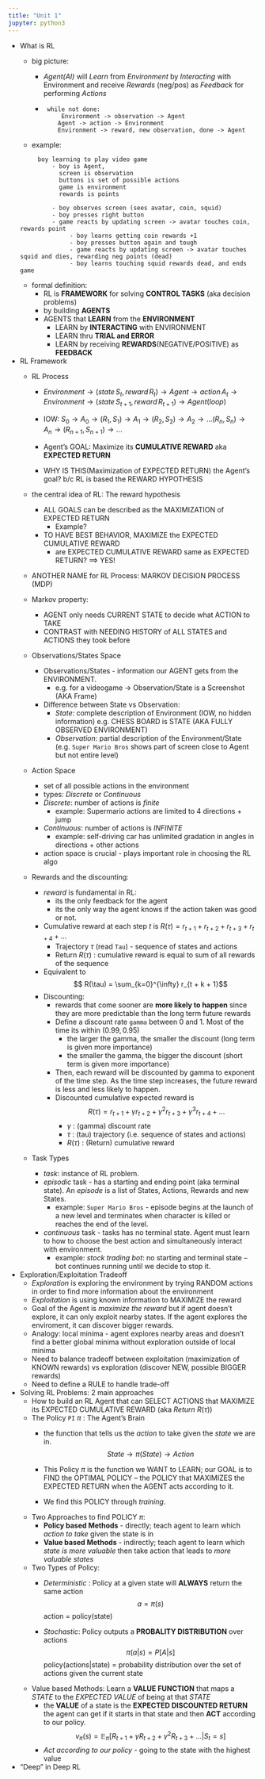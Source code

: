 ```yaml
---
title: "Unit 1"
jupyter: python3
---
```


* What is RL
   - big picture:

      - _Agent(AI)_ will _Learn_ from _Environment_
	   by _Interacting_ with Environment and
	   receive _Rewards_ (neg/pos) as _Feedback_
	   for performing _Actions_
	  
      - ```
   while not done:	  
		  Environment -> observation -> Agent 
	     Agent -> action -> Environment
	     Environment -> reward, new observation, done -> Agent
	```  
   - example:
   ``` 
        boy learning to play video game 
            - boy is Agent,
		      screen is observation
		      buttons is set of possible actions 
			  game is environment
              rewards is points
			  
            - boy observes screen (sees avatar, coin, squid)	  
            - boy presses right button 
		    - game reacts by updating screen -> avatar touches coin, rewards point
				 - boy learns getting coin rewards +1 
                 - boy presses button again and tough
                 - game reacts by updating screen -> avatar touches squid and dies, rewarding neg points (dead) 
				 - boy learns touching squid rewards dead, and ends game
	```
		 
   - formal definition:
        - RL is **FRAMEWORK** for solving **CONTROL TASKS** (aka decision problems) 
		- by building **AGENTS**
		- AGENTS that **LEARN** from the **ENVIRONMENT**
		    - LEARN by **INTERACTING** with ENVIRONMENT 
		    - LEARN thru **TRIAL and ERROR**
		    - LEARN by receiving **REWARDS**(NEGATIVE/POSITIVE) as **FEEDBACK** 
* RL Framework
   - RL Process
        - $Environment \to (state\,  S_{t}, reward\,   R_{t}) \to Agent \to action\, A_{t} \to Environment \to (state\,  S_{t+1}, reward\,  R_{t+1}) \to Agent (loop)$

	    - IOW: $S_0 \to A_0 \to (R_1,S_1) \to A_1 \to (R_2, S_2) \to A_2 \to ... (R_n, S_n) \to A_n \to (R_{n+1}, S_{n+1}) \to...$
	    - Agent's GOAL: Maximize its **CUMULATIVE REWARD** aka **EXPECTED RETURN**
		- WHY IS THIS(Maximization of EXPECTED RETURN) the Agent's goal?
		   b/c RL is based the REWARD HYPOTHESIS
		    
   - the central idea of RL: The reward hypothesis
        - ALL GOALS can be described as the MAXIMIZATION of EXPECTED RETURN
		  - Example?
		- TO HAVE BEST BEHAVIOR, MAXIMIZE the EXPECTED CUMULATIVE REWARD
		  - are EXPECTED CUMULATIVE REWARD same as EXPECTED RETURN? ==> YES!



	- ANOTHER NAME for RL Process: MARKOV DECISION PROCESS (MDP)
	
   - Markov property:
      - AGENT only needs CURRENT STATE to decide what ACTION to TAKE
	   - CONTRAST with NEEDING HISTORY of ALL STATES and ACTIONS they took before
		 
   - Observations/States Space
      - Observations/States - information our AGENT gets from the ENVIRONMENT.
		  - e.g. for a videogame -> Observation/State is a Screenshot (AKA Frame)
      - Difference between State vs Observation:
        - _State_: complete description of Environment (IOW, no hidden information) e.g. CHESS BOARD is STATE (AKA FULLY OBSERVED ENVIRONMENT)
        - _Observation_: partial description of the Environment/State (e.g. `Super Mario Bros` shows part of screen close to Agent but not entire level)
   - Action Space
     - set of all possible actions in the environment
     - types: _Discrete_ or _Continuous_
     - _Discrete_: number of actions is _finite_
         * example: Supermario actions are limited to 4 directions + jump
     - _Continuous_: number of actions is _INFINITE_
         * example: self-driving car has unlimited gradation in angles in directions + other actions
     - action space is crucial - plays important role in choosing the RL algo

   - Rewards and the discounting:
     - _reward_ is fundamental in RL: 
        - its the only feedback for the agent
        - its the only way the agent knows if the action taken was good or not. 
     - Cumulative reward at each step _t_ is $R(\tau) = r_{t+1} + r_{t+2} + r_{t+3} + r_{t+4} + ...$ 
        - Trajectory $\tau$ (read `Tau`) - sequence of states and actions
        - Return $R(\tau)$ : cumulative reward is equal to sum of all rewards of the sequence
     - Equivalent to $$ R(\tau) = \sum_{k=0}^{\infty} r_{t + k + 1}$$ 
     - Discounting:
        - rewards that come sooner are **more likely to happen** since they are more predictable than the long term future rewards
        - Define a discount rate `gamma` between 0 and 1. Most of the time its within $(0.99, 0.95)$
           - the larger the gamma, the smaller the discount (long term is given more importance)
           - the smaller the gamma, the bigger the discount (short term is given more importance)
        - Then, each reward will be discounted by gamma to exponent of the time step. As the time step increases, the future reward is less and less likely to happen.
        - Discounted cumulative expected reward is $$R(\tau) = r_{t+1} + \gamma r_{t+2} + \gamma^2 r_{t+3} + \gamma^3 r_{t+4} + ...$$
           - $\gamma$ : (gamma) discount rate
           - $\tau$ : (tau) trajectory (i.e. sequence of states and actions)
           - $R(\tau)$ : (Return) cumulative reward
   - Task Types
      - _task_: instance of RL problem.
      - _episodic_ task - has a starting and ending point (aka terminal state). An _episode_ is a list of States, Actions, Rewards and new States.
         - example: `Super Mario Bros` - episode begins at the launch of a new level and terminates when character is killed or reaches the end of the level.
      - _continuous_ task - tasks has no terminal state. Agent must learn to how to choose the best action and simultaneously interact with environment.
         - example: _stock trading bot_: no starting and terminal state -- bot continues running until we decide to stop it.

* Exploration/Exploitation Tradeoff
   - _Exploration_ is exploring the environment by trying RANDOM actions in order to find more information about the environment
   - _Exploitation_ is using known information to MAXIMIZE the reward
   - Goal of the Agent is _maximize the reward_ but if agent doesn't explore, it can only exploit nearby states. If the agent explores the enviroment, it can discover bigger rewards.
   - Analogy: local minima - agent explores nearby areas and doesn't find a better global minima without exploration outside of local minima
   - Need to balance tradeoff between exploitation (maximization of KNOWN rewards) vs exploration (discover NEW, possible BIGGER rewards)
   - Need to define a RULE to handle trade-off

* Solving RL Problems: 2 main approaches
   - How to build an RL Agent that can SELECT ACTIONS that MAXIMIZE its EXPECTED CUMULATIVE REWARD (aka _Return_ $R(\tau)$)
   - The Policy `PI` $\pi$ : The Agent's Brain 
      - the function that tells us the _action_ to take given the _state_ we are in. 
      $$ State \to \pi(State) \to Action$$

      - This Policy $\pi$ is the function we WANT to LEARN; our GOAL is to FIND the OPTIMAL POLICY -- the POLICY that MAXIMIZES the EXPECTED RETURN when the AGENT acts according to it.
      - We find this POLICY through _training_.
   - Two Approaches to find POLICY $\pi$:   
      - **Policy based Methods** - directly; teach agent to learn which _action to take_ given the state is in  
      - **Value based Methods** - indirectly; teach agent to learn which _state is more valuable_ then take action that leads to _more valuable states_
   - Two Types of Policy:
      - _Deterministic_ : Policy at a given state will **ALWAYS** return the same action 
      $$ 
      a = \pi (s) 
      $$
      action = policy(state)

      - _Stochastic_: Policy outputs a **PROBALITY DISTRIBUTION** over actions
      $$
      \pi (a | s )  = P[A | s ]
      $$
      policy(actions|state) = probability distribution over the set of actions given the current state

   - Value based Methods: Learn a **VALUE FUNCTION** that maps a _STATE_ to the _EXPECTED VALUE_ of being at that _STATE_
      - the **VALUE** of a state is the **EXPECTED DISCOUNTED RETURN** the agent can get if it starts in that state and then **ACT** according to our policy.
      $$
      v_{\pi} (s) = \mathbb{E}_{\pi} [R_{t+1} + \gamma R_{t+2} + \gamma^{2} R_{t+3} + \dots | S_{t} = s]
      $$
      - _Act according to our policy_ - going to the state with the highest value
* "Deep" in Deep RL 
